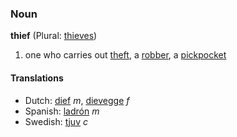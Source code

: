 ===Noun===
'''thief''' (Plural: [[thieves]])

#one who carries out [[theft]], a [[robber]], a [[pickpocket]]

====Translations====
*Dutch: [[dief]] ''m'', [[dievegge]] ''f''
*Spanish: [[ladrón]] ''m''
*Swedish: [[tjuv]] ''c''